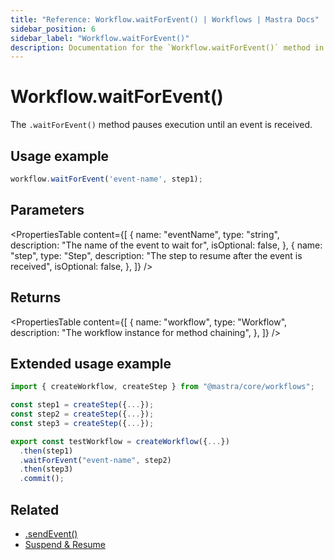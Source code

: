 ```yaml
---
title: "Reference: Workflow.waitForEvent() | Workflows | Mastra Docs"
sidebar_position: 6
sidebar_label: "Workflow.waitForEvent()"
description: Documentation for the `Workflow.waitForEvent()` method in workflows, which pauses execution until an event is received.
---
```


# Workflow.waitForEvent()

The `.waitForEvent()` method pauses execution until an event is received.

## Usage example

```typescript copy
workflow.waitForEvent('event-name', step1);
```

## Parameters

<PropertiesTable
  content={[
    {
      name: "eventName",
      type: "string",
      description: "The name of the event to wait for",
      isOptional: false,
    },
    {
      name: "step",
      type: "Step",
      description: "The step to resume after the event is received",
      isOptional: false,
    },
  ]}
/>

## Returns

<PropertiesTable
  content={[
    {
      name: "workflow",
      type: "Workflow",
      description: "The workflow instance for method chaining",
    },
  ]}
/>

## Extended usage example

```typescript showLineNumbers copy
import { createWorkflow, createStep } from "@mastra/core/workflows";

const step1 = createStep({...});
const step2 = createStep({...});
const step3 = createStep({...});

export const testWorkflow = createWorkflow({...})
  .then(step1)
  .waitForEvent("event-name", step2)
  .then(step3)
  .commit();
```

## Related

- [.sendEvent()](./sendEvent)
- [Suspend & Resume](/docs/workflows/suspend-and-resume#sleep--events)
